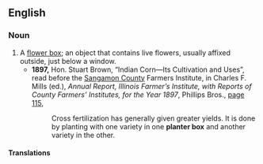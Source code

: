 ==English==

===Noun===
{{en-noun|es}}

# A [[flower box]]; an object that contains live flowers, usually affixed outside, just below a window.
#* '''1897,''' Hon. Stuart Brown, “Indian Corn—Its Cultivation and Uses”, read before the [[w:Sangamon County, Illinois|Sangamon County]] Farmers Institute, in Charles F. Mills (ed.), ''Annual Report, Illinois Farmer’s Institute, with Reports of County Farmers’ Institutes, for the Year 1897'', Phillips Bros., [http://books.google.com/books?id=pX00AAAAMAAJ&amp;pg=PA115&amp;dq=%22planter+box%22 page 115],
#*: Cross fertilization <!-- [sic] written as two words --> has generally given greater yields. It is done by planting with one variety in one '''planter box''' and another variety in the other.

====Translations====
{{trans-top|flower box}}
{{trans-mid}}
{{trans-bottom}}